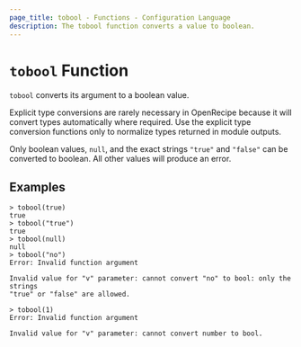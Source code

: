 ```yaml
---
page_title: tobool - Functions - Configuration Language
description: The tobool function converts a value to boolean.
---
```


# `tobool` Function

`tobool` converts its argument to a boolean value.

Explicit type conversions are rarely necessary in OpenRecipe because it will
convert types automatically where required. Use the explicit type conversion
functions only to normalize types returned in module outputs.

Only boolean values, `null`, and the exact strings `"true"` and `"false"` can be
converted to boolean. All other values will produce an error.

## Examples

```
> tobool(true)
true
> tobool("true")
true
> tobool(null)
null
> tobool("no")
Error: Invalid function argument

Invalid value for "v" parameter: cannot convert "no" to bool: only the strings
"true" or "false" are allowed.

> tobool(1)
Error: Invalid function argument

Invalid value for "v" parameter: cannot convert number to bool.
```

